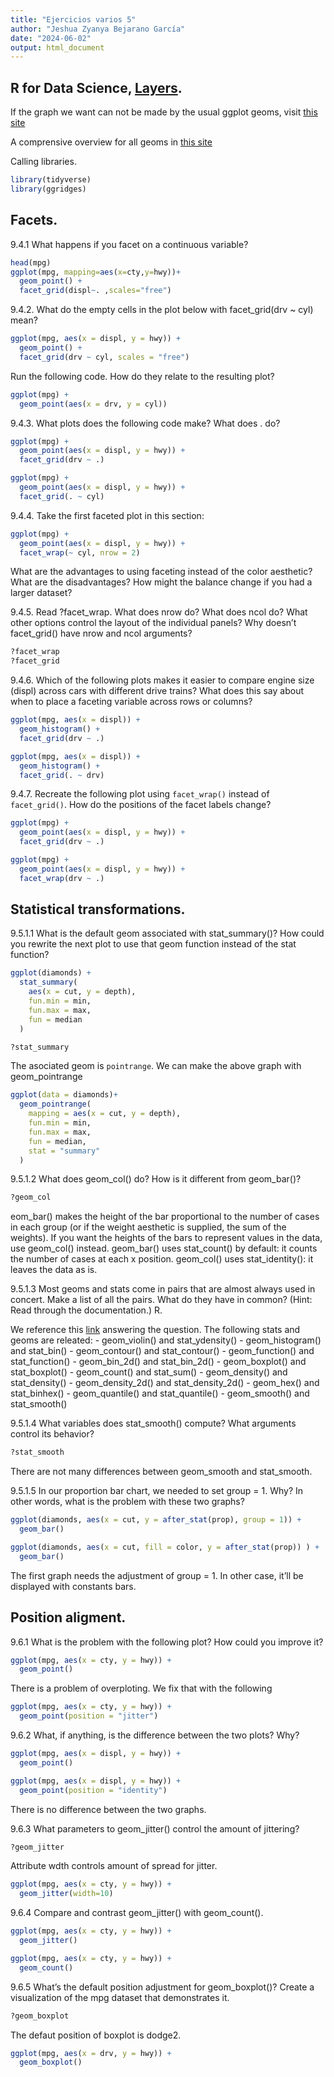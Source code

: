 ---
title: "Ejercicios varios 5"
author: "Jeshua Zyanya Bejarano García"
date: "2024-06-02"
output: html_document
---

## R for Data Science, [Layers](https://r4ds.hadley.nz/layers).

If the graph we want can not be made by the usual ggplot geoms, visit [this site]( https://exts.ggplot2.tidyverse.org/gallery/)

A comprensive overview for all geoms in [this site]( https://ggplot2.tidyverse.org/reference.)

Calling libraries.
```{r}
library(tidyverse)
library(ggridges)
```

## Facets. 

9.4.1 What happens if you facet on a continuous variable?
```{r}
head(mpg)
ggplot(mpg, mapping=aes(x=cty,y=hwy))+
  geom_point() +
  facet_grid(displ~. ,scales="free")
```
9.4.2. What do the empty cells in the plot below with facet_grid(drv ~ cyl) mean? 
```{r}
ggplot(mpg, aes(x = displ, y = hwy)) + 
  geom_point() + 
  facet_grid(drv ~ cyl, scales = "free")
```
Run the following code. How do they relate to the resulting plot?
```{r}
ggplot(mpg) + 
  geom_point(aes(x = drv, y = cyl))
```
9.4.3. What plots does the following code make? What does . do?
```{r}
ggplot(mpg) + 
  geom_point(aes(x = displ, y = hwy)) +
  facet_grid(drv ~ .)

ggplot(mpg) + 
  geom_point(aes(x = displ, y = hwy)) +
  facet_grid(. ~ cyl)
```
9.4.4. Take the first faceted plot in this section:
```{r}
ggplot(mpg) + 
  geom_point(aes(x = displ, y = hwy)) + 
  facet_wrap(~ cyl, nrow = 2)
```
What are the advantages to using faceting instead of the color aesthetic? What are the disadvantages? How might the balance change if you had a larger dataset?

9.4.5. Read ?facet_wrap. What does nrow do? What does ncol do? What other options control the layout of the individual panels? Why doesn’t facet_grid() have nrow and ncol arguments?
```{r}
?facet_wrap
?facet_grid
```

9.4.6. Which of the following plots makes it easier to compare engine size (displ) across cars with different drive trains? What does this say about when to place a faceting variable across rows or columns?
```{r}
ggplot(mpg, aes(x = displ)) + 
  geom_histogram() + 
  facet_grid(drv ~ .)

ggplot(mpg, aes(x = displ)) + 
  geom_histogram() +
  facet_grid(. ~ drv)
```
9.4.7. Recreate the following plot using `facet_wrap()` instead of `facet_grid()`. How do the positions of the facet labels change?
```{r}
ggplot(mpg) + 
  geom_point(aes(x = displ, y = hwy)) +
  facet_grid(drv ~ .)
```
```{r}
ggplot(mpg) + 
  geom_point(aes(x = displ, y = hwy)) +
  facet_wrap(drv ~ .)
```
## Statistical transformations.

9.5.1.1 What is the default geom associated with stat_summary()? How could you rewrite the next plot to use that geom function instead of the stat function?
```{r}
ggplot(diamonds) + 
  stat_summary(
    aes(x = cut, y = depth),
    fun.min = min,
    fun.max = max,
    fun = median
  )
```

```{r}
?stat_summary
```
The asociated geom is `pointrange`. We can make the above graph with geom_pointrange
```{r}
ggplot(data = diamonds)+
  geom_pointrange(
    mapping = aes(x = cut, y = depth),
    fun.min = min,
    fun.max = max,
    fun = median,
    stat = "summary"
  )
```
9.5.1.2 What does geom_col() do? How is it different from geom_bar()?
```{r}
?geom_col
```
eom_bar() makes the height of the bar proportional to the number of cases in each group (or if the weight aesthetic is supplied, the sum of the weights). If you want the heights of the bars to represent values in the data, use geom_col() instead. geom_bar() uses stat_count() by default: it counts the number of cases at each x position. geom_col() uses stat_identity(): it leaves the data as is.

9.5.1.3 Most geoms and stats come in pairs that are almost always used in concert. Make a list of all the pairs. What do they have in common? (Hint: Read through the documentation.)
R. 

We reference this [link](https://ggplot2.tidyverse.org/reference/layer_stats.html) answering the question.
The following stats and geoms are releated:
- geom_violin() and stat_ydensity()
- geom_histogram() and stat_bin()
- geom_contour() and stat_contour()
- geom_function() and stat_function()
- geom_bin_2d() and stat_bin_2d()
- geom_boxplot() and stat_boxplot()
- geom_count() and stat_sum()
- geom_density() and stat_density()
- geom_density_2d() and stat_density_2d()
- geom_hex() and stat_binhex()
- geom_quantile() and stat_quantile()
- geom_smooth() and stat_smooth()

9.5.1.4 What variables does stat_smooth() compute? What arguments control its behavior?
```{r}
?stat_smooth
```
There are not many differences between geom_smooth and stat_smooth.

9.5.1.5 In our proportion bar chart, we needed to set group = 1. Why? In other words, what is the problem with these two graphs?
```{r}
ggplot(diamonds, aes(x = cut, y = after_stat(prop), group = 1)) + 
  geom_bar()
```
```{r}
ggplot(diamonds, aes(x = cut, fill = color, y = after_stat(prop)) ) + 
  geom_bar()
```
The first graph needs the adjustment of group = 1. In other case, it'll be displayed with constants bars.

## Position aligment.

9.6.1 What is the problem with the following plot? How could you improve it?
```{r}
ggplot(mpg, aes(x = cty, y = hwy)) + 
  geom_point()
```
There is a problem of overploting. We fix that with the following
```{r}
ggplot(mpg, aes(x = cty, y = hwy)) + 
  geom_point(position = "jitter")
```
9.6.2 What, if anything, is the difference between the two plots? Why?
```{r}
ggplot(mpg, aes(x = displ, y = hwy)) +
  geom_point()
```
```{r}
ggplot(mpg, aes(x = displ, y = hwy)) +
  geom_point(position = "identity")
```
There is no difference between the two graphs.

9.6.3 What parameters to geom_jitter() control the amount of jittering?
```{r}
?geom_jitter
```
Attribute wdth controls amount of spread for jitter.
```{r}
ggplot(mpg, aes(x = cty, y = hwy)) + 
  geom_jitter(width=10)
```
9.6.4 Compare and contrast geom_jitter() with geom_count().
```{r}
ggplot(mpg, aes(x = cty, y = hwy)) + 
  geom_jitter()
```
```{r}
ggplot(mpg, aes(x = cty, y = hwy)) + 
  geom_count()
```
9.6.5 What’s the default position adjustment for geom_boxplot()? Create a visualization of the mpg dataset that demonstrates it.
```{r}
?geom_boxplot
```
The defaut position of boxplot is dodge2.
```{r}
ggplot(mpg, aes(x = drv, y = hwy)) + 
  geom_boxplot()
```